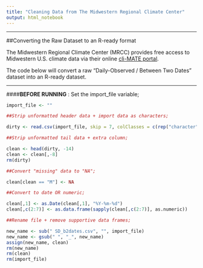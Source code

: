 ```yaml
---
title: "Cleaning Data from The Midwestern Regional Climate Center"
output: html_notebook
---
```


***

##Converting the Raw Dataset to an R-ready format

The Midwestern Regional Climate Center (MRCC) provides free access to Midwestern U.S. climate data via their online [cli-MATE portal](http://mrcc.isws.illinois.edu/CLIMATE/index.jsp).

The code below will convert a raw "Daily-Observed / Between Two Dates" dataset into an R-ready dataset.

***

####__BEFORE RUNNING__ : Set the import_file variable;

```r
import_file <- ""

##Strip unformatted header data + import data as characters;

dirty <- read.csv(import_file, skip = 7, colClasses = c(rep("character",7)), header = TRUE)

##Strip unformatted tail data + extra column;

clean <- head(dirty, -14)
clean <- clean[,-8]
rm(dirty)

##Convert "missing" data to "NA";

clean[clean == "M"] <- NA

##Convert to date OR numeric; 

clean[,1] <- as.Date(clean[,1], "%Y-%m-%d")
clean[,c(2:7)] <- as.data.frame(sapply(clean[,c(2:7)], as.numeric))

##Rename file + remove supportive data frames; 

new_name <- sub(" SD_b2dates.csv", "", import_file)
new_name <- gsub(" ", "_", new_name)
assign(new_name, clean)
rm(new_name)
rm(clean)
rm(import_file)
```
